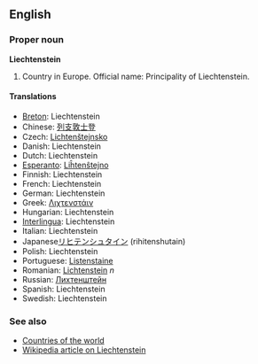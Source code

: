 ==English==
===Proper noun===
'''Liechtenstein'''

# Country in Europe. Official name: Principality of Liechtenstein.

====Translations====
*[[Breton]]: Liechtenstein
*Chinese: [[列支敦士登]]
*Czech: [[Lichtenštejnsko]]
*Danish: Liechtenstein
*Dutch: Liechtenstein
*[[Esperanto]]: [[Liĥtenŝtejno]]
*Finnish: Liechtenstein
*French: Liechtenstein
*German: Liechtenstein
*Greek: [[Λιχτενστάιν]]
*Hungarian: Liechtenstein
*[[Interlingua]]: Liechtenstein
*Italian: Liechtenstein
*Japanese[[リヒテンシュタイン]] (rihitenshutain)
*Polish: Liechtenstein
*Portuguese: [[Listenstaine]]
*Romanian: [[Lichtenstein]] ''n''
*Russian: [[Лихтенштейн]]
*Spanish: Liechtenstein
*Swedish: Liechtenstein

===See also===
*[[Countries of the world]]
*[[w:Liechtenstein|Wikipedia article on Liechtenstein]]